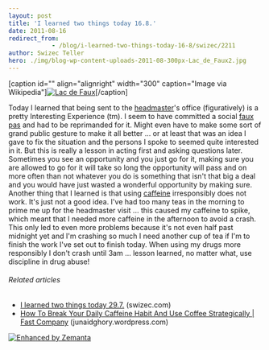 ```yaml
---
layout: post
title: 'I learned two things today 16.8.'
date: 2011-08-16
redirect_from: 
            - /blog/i-learned-two-things-today-16-8/swizec/2211
author: Swizec Teller
hero: ./img/blog-wp-content-uploads-2011-08-300px-Lac_de_Faux2.jpg
---
```

\[caption id="" align="alignright" width="300" caption="Image via Wikipedia"][![Lac de Faux](./img/blog-wp-content-uploads-2011-08-300px-Lac_de_Faux2.jpg "Lac de Faux")](http://commons.wikipedia.org/wiki/File:Lac_de_Faux.jpg)\[/caption]

Today I learned that being sent to the [headmaster](http://en.wikipedia.org/wiki/Head_teacher "Head teacher")'s office (figuratively) is a pretty Interesting Experience (tm). I seem to have committed a social [faux pas](http://en.wikipedia.org/wiki/Faux_pas "Faux pas") and had to be reprimanded for it. Might even have to make some sort of grand public gesture to make it all better ... or at least that was an idea I gave to fix the situation and the persons I spoke to seemed quite interested in it. But this is really a lesson in acting first and asking questions later. Sometimes you see an opportunity and you just go for it, making sure you are allowed to go for it will take so long the opportunity will pass and on more often than not whatever you do is something that isn't that big a deal and you would have just wasted a wonderful opportunity by making sure. Another thing that I learned is that using [caffeine](http://en.wikipedia.org/wiki/Caffeine "Caffeine") irresponsibly does not work. It's just not a good idea. I've had too many teas in the morning to prime me up for the headmaster visit ... this caused my caffeine to spike, which meant that I needed more caffeine in the afternoon to avoid a crash. This only led to even more problems because it's not even half past midnight yet and I'm crashing so much I need another cup of tea if I'm to finish the work I've set out to finish today. When using my drugs more responsibly I don't crash until 3am ... lesson learned, no matter what, use discipline in drug abuse!

###### Related articles

- [I learned two things today 29.7.](http://swizec.com/blog/i-learned-two-things-today-29-7/swizec/2022) (swizec.com)
- [How To Break Your Daily Caffeine Habit And Use Coffee Strategically | Fast Company](http://junaidghory.wordpress.com/2011/08/16/how-to-break-your-daily-caffeine-habit-and-use-coffee-strategically-fast-company/) (junaidghory.wordpress.com)

[![Enhanced by Zemanta](http://img.zemanta.com/zemified_e.png?x-id=3c0c8898-abae-4e68-aa8a-d7d69c46edc8)](http://www.zemanta.com/ "Enhanced by Zemanta")